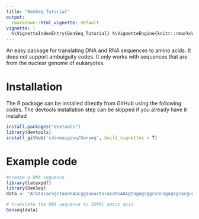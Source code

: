 ```yaml
---
title: "GenSeq_Tutorial"
output:
  rmarkdown::html_vignette: default
vignette: |
  %\VignetteIndexEntry{GenSeq_Tutorial} %\VignetteEngine{knitr::rmarkdown} \usepackage[utf8]{inputenc}
---
```


An easy package for translating DNA and RNA sequences to amino acids. It does not support ambuiguity codes. It only works with sequences that are from the nuclear genome of eukaryotes.

# Installation
The R package can be installed directly from GitHub using the following codes. The devtools installation step can be skipped if you already have it installed

```r
install.packages("devtools")
library(devtools)
install_github('cdanmaigona/Genseq', build_vignettes = T)
```

# Example code
```r
#create a DNA sequence
library(latexpdf)
library(GenSeq)
data <- "ATGtacacagctaaaGAacggauuuctacacatGAAGgtagagaggccacagagagcacguag"

# translate the DNA sequence to IUPAC amino acid
Genseq(data)
```

